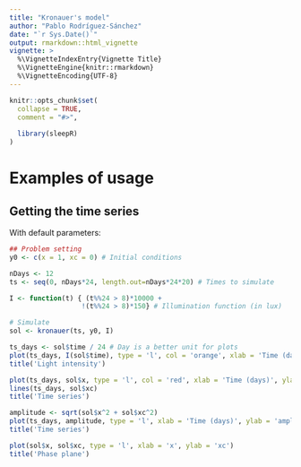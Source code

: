 ```yaml
---
title: "Kronauer's model"
author: "Pablo Rodríguez-Sánchez"
date: "`r Sys.Date()`"
output: rmarkdown::html_vignette
vignette: >
  %\VignetteIndexEntry{Vignette Title}
  %\VignetteEngine{knitr::rmarkdown}
  %\VignetteEncoding{UTF-8}
---
```


```r
knitr::opts_chunk$set(
  collapse = TRUE,
  comment = "#>",
  
  library(sleepR)
)
```

# Examples of usage

## Getting the time series

With default parameters:

```r
## Problem setting
y0 <- c(x = 1, xc = 0) # Initial conditions

nDays <- 12
ts <- seq(0, nDays*24, length.out=nDays*24*20) # Times to simulate

I <- function(t) { (t%%24 > 8)*10000 + 
                  !(t%%24 > 8)*150} # Illumination function (in lux)

```

```r
# Simulate
sol <- kronauer(ts, y0, I)
```

```r
ts_days <- sol$time / 24 # Day is a better unit for plots
plot(ts_days, I(sol$time), type = 'l', col = 'orange', xlab = 'Time (days)', ylab = 'lux')
title('Light intensity')

```

```r

plot(ts_days, sol$x, type = 'l', col = 'red', xlab = 'Time (days)', ylab = 'states')
lines(ts_days, sol$xc)
title('Time series')

amplitude <- sqrt(sol$x^2 + sol$xc^2)
plot(ts_days, amplitude, type = 'l', xlab = 'Time (days)', ylab = 'amplitude')
title('Time series')

plot(sol$x, sol$xc, type = 'l', xlab = 'x', ylab = 'xc')
title('Phase plane')

```
